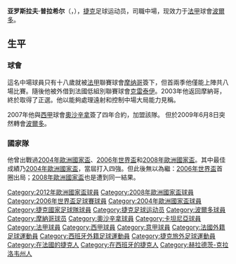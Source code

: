 {{noteTA
|G1=laliga
|T=zh-hans:亚罗斯拉夫·普拉希尔;zh-hk:亞羅斯拉夫·柏拉斯;zh-tw:亞羅斯拉夫·普拉希爾;
|1=zh-hans:亚罗斯拉夫·普拉希尔;zh-hk:亞羅斯拉夫·柏拉斯;zh-tw:亞羅斯拉夫·普拉希爾;
|2=zh-hans:普拉希尔;zh-hk:柏拉斯;zh-tw:普拉希爾;
}}
{{Football player infobox
| playername = 亚罗斯拉夫·普拉希尔<br />''Jaroslav Plašil''
| image = [[File:Jaroslav_Plašil.jpg|240px]]
| fullname = Jaroslav Plašil
| englishfullname = 
| height = {{height|m=1.83}} 
| nickname = 
| dateofbirth = {{birth date and age|1982|1|5}}
| cityofbirth = [[奧波奇諾_(赫拉德茨-克拉洛韋州)|奥波奇诺]]
| countryofbirth = {{CZS}}
| currentclub = [[波爾多足球俱乐部|波爾多]]
| clubnumber = 18
| position = [[中场|中场]]
| youthyears = 
| youthclubs = 
| years = 1998-2000<br />2000-2002<br />2002-2003<br />2003-2007<br />2007-2009-<br />2009-
| clubs = [[赫拉德茨-克拉洛韦足球俱乐部|赫拉德茨-克拉洛韦]]<br />[[摩纳哥足球俱乐部|摩纳哥]]<br />[[克雷泰伊足球俱乐部|克雷泰伊]]<br />[[摩纳哥足球俱乐部|摩纳哥]]<br />[[奥萨苏纳足球俱乐部|奥萨苏纳]]<br />[[波爾多足球俱乐部|波爾多]]
| caps(goals) = 4(0)<br />8(0)<br />14(0)<br />109(5)<br />35(4)<br />110(9)
| nationalyears = 2004-
| nationalteam = [[捷克国家足球队|捷克]]
| nationalcaps(goals) = 73(6)
| pcupdate = 2011年5月29日 
| ntupdate = 2012年6月12日 
}}
'''亚罗斯拉夫·普拉希尔'''（{{lang-cs|'''Jaroslav Plašil'''}}，{{bd|1982年|1月5日|catidx=Plašil, Jaroslav}}），[[捷克|捷克]]足球运动员，司職中場，现效力于[[法國足球甲级联赛|法甲]]球會[[波爾多足球俱乐部|波爾多]]。

== 生平 ==
=== 球會 ===
這名中場球員只有十八歲就被[[法甲|法甲]]聯賽球會[[摩纳哥足球俱乐部|摩纳哥]]簽下，但首兩季他僅能上陣共八場比賽。隨後他被外借到法國低組別聯賽球會[[克雷泰伊足球俱乐部|克雷泰伊]]。2003年他返回摩納哥，終於取得了正選。他以能夠處理遠射和控制中場大局能力見稱。

2007年他與[[西甲|西甲]]球會[[奥萨苏纳足球俱乐部|奧沙辛拿]]簽了四年合約，加盟該隊。 但於2009年6月8日突然轉會[[波爾多足球俱乐部|波爾多]]。

=== 國家隊 ===
他曾出戰過[[2004年歐洲國家盃|2004年歐洲國家盃]]、[[2006年世界盃|2006年世界盃]]和[[2008年歐洲國家盃|2008年歐洲國家盃]]。其中最佳成績乃[[2004年歐洲國家盃|2004年歐洲國家盃]]，當屆打入四強。但此後無以為繼：[[2006年世界盃|2006年世界盃]]首圈出局；[[2008年歐洲國家盃|2008年歐洲國家盃]]也是遭到同一結果。


{{2004年欧洲足球锦标赛捷克参赛名单}}
{{2006年世界杯足球赛捷克参赛名单}}
{{2008年欧洲足球锦标赛捷克参赛名单}}
{{2016年歐洲國家盃捷克參賽名單}}

{{DEFAULTSORT:Plašil, Jaroslav}}
[[Category:2012年歐洲國家盃球員|Category:2012年歐洲國家盃球員]]
[[Category:2008年歐洲國家盃球員|Category:2008年歐洲國家盃球員]]
[[Category:2006年世界盃足球賽球員|Category:2006年世界盃足球賽球員]]
[[Category:2004年歐洲國家盃球員|Category:2004年歐洲國家盃球員]]
[[Category:捷克國家足球隊球員|Category:捷克國家足球隊球員]]
[[Category:捷克足球运动员|Category:捷克足球运动员]]
[[Category:波爾多球員|Category:波爾多球員]]
[[Category:摩納哥球员|Category:摩納哥球员]]
[[Category:奧沙辛拿球員|Category:奧沙辛拿球員]]
[[Category:卡坦尼亞球員|Category:卡坦尼亞球員]]
[[Category:法甲球員|Category:法甲球員]]
[[Category:西甲球員|Category:西甲球員]]
[[Category:意甲球員|Category:意甲球員]]
[[Category:法國外籍足球運動員|Category:法國外籍足球運動員]]
[[Category:西班牙外籍足球運動員|Category:西班牙外籍足球運動員]]
[[Category:捷克旅外足球運動員|Category:捷克旅外足球運動員]]
[[Category:在法國的捷克人|Category:在法國的捷克人]]
[[Category:在西班牙的捷克人|Category:在西班牙的捷克人]]
[[Category:赫拉德茨-克拉洛韦州人|Category:赫拉德茨-克拉洛韦州人]]